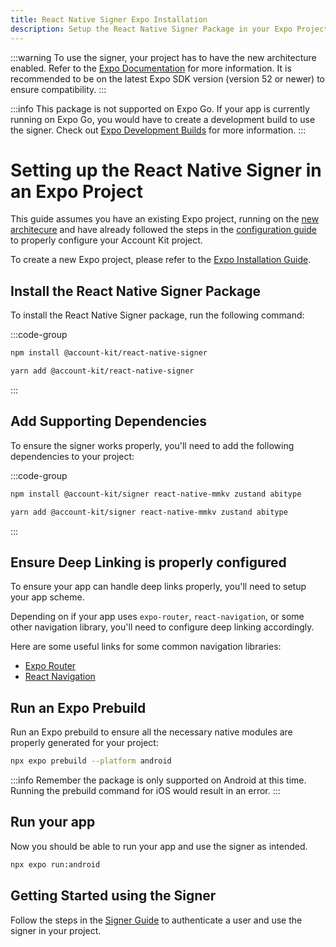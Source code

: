 ```yaml
---
title: React Native Signer Expo Installation
description: Setup the React Native Signer Package in your Expo Project
---
```


:::warning
To use the signer, your project has to have the new architecture enabled. Refer to the [Expo Documentation](https://docs.expo.dev/guides/new-architecture/) for more information.
It is recommended to be on the latest Expo SDK version (version 52 or newer) to ensure compatibility.
:::

:::info
This package is not supported on Expo Go. If your app is currently running on Expo Go, you would have to create a development build to use the signer. Check out [Expo Development Builds](https://docs.expo.dev/develop/development-builds/create-a-build/) for more information.
:::

# Setting up the React Native Signer in an Expo Project

This guide assumes you have an existing Expo project, running on the [new architecure](https://reactnative.dev/blog/2024/10/23/the-new-architecture-is-here) and have already followed the steps in the [configuration guide](/react-native/signer/configuration-guide) to properly configure your Account Kit project.

To create a new Expo project, please refer to the [Expo Installation Guide](https://docs.expo.dev/get-started/create-a-project/).

## Install the React Native Signer Package

To install the React Native Signer package, run the following command:

:::code-group

```bash [npm]
npm install @account-kit/react-native-signer
```

```bash [yarn]
yarn add @account-kit/react-native-signer
```

:::

## Add Supporting Dependencies

To ensure the signer works properly, you'll need to add the following dependencies to your project:

:::code-group

```bash [npm]
npm install @account-kit/signer react-native-mmkv zustand abitype
```

```bash [yarn]
yarn add @account-kit/signer react-native-mmkv zustand abitype
```

:::

## Ensure Deep Linking is properly configured

To ensure your app can handle deep links properly, you'll need to setup your app scheme.

Depending on if your app uses `expo-router`, `react-navigation`, or some other navigation library, you'll need to configure deep linking accordingly.

Here are some useful links for some common navigation libraries:

-   [Expo Router](https://docs.expo.dev/linking/into-your-app/)
-   [React Navigation](https://reactnavigation.org/docs/deep-linking/)

## Run an Expo Prebuild

Run an Expo prebuild to ensure all the necessary native modules are properly generated for your project:

```bash
npx expo prebuild --platform android
```

:::info
Remember the package is only supported on Android at this time.
Running the prebuild command for iOS would result in an error.
:::

## Run your app

Now you should be able to run your app and use the signer as intended.

```bash
npx expo run:android
```

## Getting Started using the Signer

Follow the steps in the [Signer Guide](/react-native/signer/using-the-signer) to authenticate a user and use the signer in your project.
